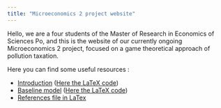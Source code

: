```yaml
---
title: "Microeconomics 2 project website"
---
```



Hello, we are a four students of the Master of Research in Economics of Sciences Po, and this is the website of our currently ongoing Microeconomics 2 project, focused on a game theoretical approach of pollution taxation. 

Here you can find some useful resources : 

- [Introduction](./Resources/Introduction/Introduction.pdf) ([Here the LaTeX code](./Resources/Introduction/Introduction.tex))
- [Baseline model](./Resources/Baseline_model/Baseline.pdf) ([Here the LaTeX code](./Resources/Baseline_model/Baseline.tex))
- [References file in LaTex](./Resources/References/bibliography.bib)
